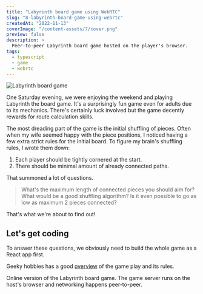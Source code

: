 ```yaml
---
title: "Labyrinth board game using WebRTC"
slug: "8-labyrinth-board-game-using-webrtc"
createdAt: "2022-11-13"
coverImage: "/content-assets/7/cover.png"
preview: false
description: >
  Peer-to-peer Labyrinth board game hosted on the player's browser.
tags:
  - typescript
  - game
  - webrtc
---
```




<Image caption="Labyrinth board game. Image by Geeky Hobbies." alt="Labyrinth board game" src="/content-assets/7/board.jpg" wrapperClassName="my-4 mb-12" />


One Saturday evening, we were enjoying the weekend and playing Labyrinth the board game. It's a surprisingly fun game even for adults due to its mechanics. There's certainly luck involved but the game decently rewards for route calculation skills.

The most dreading part of the game is the initial shuffling of pieces. Often when my wife seemed happy with the piece positions, I noticed having a few extra strict rules for the initial board. To figure my brain's shuffling rules, I wrote them down:

1. Each player should be tightly cornered at the start.
2. There should be minimal amount of already connected paths.


That summoned a lot of questions.

> What's the maximum length of connected pieces you should aim for?
> What would be a good shuffling algorithm?
> Is it even possible to go as low as maximum 2 pieces connected?

That's what we're about to find out!

## Let's get coding

To answer these questions, we obviously need to build the whole game as a React app first.



Geeky hobbies has a good [overview](https://www.geekyhobbies.com/labyrinth-the-amazeing-labyrinth-board-game-review-and-rules/) of the game play and its rules.

Online version of the Labyrinth board game. The game server runs on the host's browser and networking happens peer-to-peer.